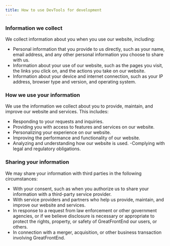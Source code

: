 ```yaml
---
title: How to use DevTools for development
---
```


### Information we collect

We collect information about you when you use our website, including:

- Personal information that you provide to us directly, such as your name, email address, and any other personal information you choose to share with us.
- Information about your use of our website, such as the pages you visit, the links you click on, and the actions you take on our website.
- Information about your device and internet connection, such as your IP address, browser type and version, and operating system.

### How we use your information

We use the information we collect about you to provide, maintain, and improve our website and services. This includes:

- Responding to your requests and inquiries.
- Providing you with access to features and services on our website.
- Personalizing your experience on our website.
- Improving the performance and functionality of our website.
- Analyzing and understanding how our website is used. -Complying with legal and regulatory obligations.

### Sharing your information

We may share your information with third parties in the following circumstances:

- With your consent, such as when you authorize us to share your information with a third-party service provider.
- With service providers and partners who help us provide, maintain, and improve our website and services.
- In response to a request from law enforcement or other government agencies, or if we believe disclosure is necessary or appropriate to protect the rights, property, or safety of GreatFrontEnd our users, or others.
- In connection with a merger, acquisition, or other business transaction involving GreatFrontEnd.
